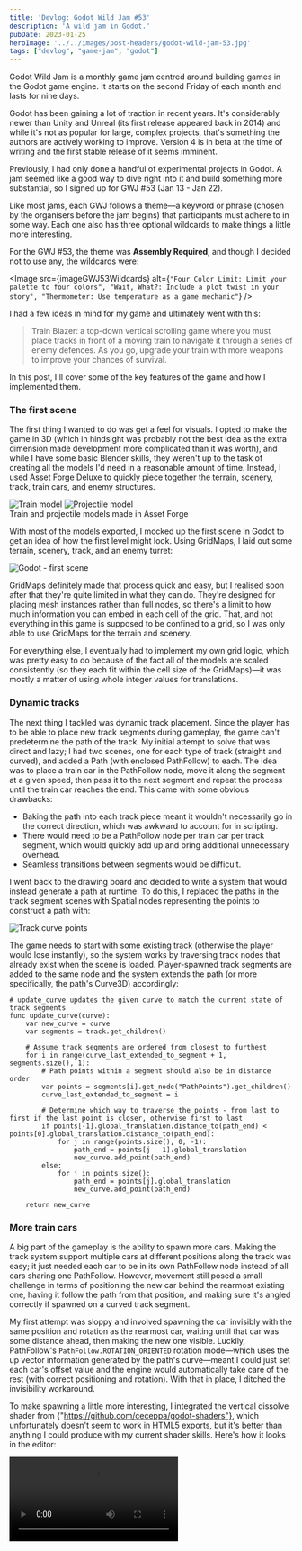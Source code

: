 ```yaml
---
title: 'Devlog: Godot Wild Jam #53'
description: 'A wild jam in Godot.'
pubDate: 2023-01-25
heroImage: '../../images/post-headers/godot-wild-jam-53.jpg'
tags: ["devlog", "game-jam", "godot"]
---
```


<ExternalLink url="https://godotwildjam.com/">Godot Wild Jam</ExternalLink> is a monthly game jam centred around building games in the <ExternalLink url="https://godotengine.org/">Godot game engine</ExternalLink>. It starts on the second Friday of each month and lasts for nine days.

Godot has been gaining a lot of traction in recent years. It's considerably newer than Unity and Unreal (its first release appeared back in 2014) and while it's not as popular for large, complex projects, <ExternalLink url="https://godotengine.org/article/whats-missing-in-godot-for-aaa/">that's something the authors are actively working to improve</ExternalLink>. Version 4 is in beta at the time of writing and the first stable release of it seems imminent.

Previously, I had only done a handful of experimental projects in Godot. A jam seemed like a good way to dive right into it and build something more substantial, so I signed up for GWJ #53 (Jan 13 - Jan 22).

Like most jams, each GWJ follows a theme—a keyword or phrase (chosen by the organisers before the jam begins) that participants must adhere to in some way. Each one also has three optional wildcards to make things a little more interesting.

For the GWJ #53, the theme was **Assembly Required**, and though I decided not to use any, the wildcards were:

<Image src={imageGWJ53Wildcards} alt={`"Four Color Limit: Limit your palette to four colors", "Wait, What?: Include a plot twist in your story", "Thermometer: Use temperature as a game mechanic"`} />

I had a few ideas in mind for my game and ultimately went with this:

> Train Blazer: a top-down vertical scrolling game where you must place tracks in front of a moving train to navigate it through a series of enemy defences. As you go, upgrade your train with more weapons to improve your chances of survival.

In this post, I'll cover some of the key features of the game and how I implemented them.

### The first scene

The first thing I wanted to do was get a feel for visuals. I opted to make the game in 3D (which in hindsight was probably not the best idea as the extra dimension made development more complicated than it was worth), and while I have some basic Blender skills, they weren't up to the task of creating all the models I'd need in a reasonable amount of time. Instead, I used <ExternalLink url="https://assetforge.io/">Asset Forge Deluxe</ExternalLink> to quickly piece together the terrain, scenery, track, train cars, and enemy structures.

<Image src={screenshotAssetForgeTrain} alt="Train model" />

<Image src={screenshotAssetForgeProjectile} alt="Projectile model" />

<div class="caption">Train and projectile models made in Asset Forge</div>

With most of the models exported, I mocked up the first scene in Godot to get an idea of how the first level might look. Using <ExternalLink url="https://docs.godotengine.org/en/stable/tutorials/3d/using_gridmaps.html">GridMaps</ExternalLink>, I laid out some terrain, scenery, track, and an enemy turret:

<Image src={screenshotGodotFirstScene} alt="Godot - first scene" />

GridMaps definitely made that process quick and easy, but I realised soon after that they're quite limited in what they can do. They're designed for placing mesh instances rather than full nodes, so there's a limit to how much information you can embed in each cell of the grid. That, and not everything in this game is supposed to be confined to a grid, so I was only able to use GridMaps for the terrain and scenery.

For everything else, I eventually had to implement my own grid logic, which was pretty easy to do because of the fact all of the models are scaled consistently (so they each fit within the cell size of the GridMaps)—it was mostly a matter of using whole integer values for translations.

### Dynamic tracks

The next thing I tackled was dynamic track placement. Since the player has to be able to place new track segments during gameplay, the game can't predetermine the path of the track. My initial attempt to solve that was direct and lazy; I had two scenes, one for each type of track (straight and curved), and added a <ExternalLink url="https://docs.godotengine.org/en/stable/classes/class_path.html">Path</ExternalLink> (with enclosed <ExternalLink url="https://docs.godotengine.org/en/stable/classes/class_pathfollow.html#class-pathfollow">PathFollow</ExternalLink>) to each. The idea was to place a train car in the PathFollow node, move it along the segment at a given speed, then pass it to the next segment and repeat the process until the train car reaches the end. This came with some obvious drawbacks:

* Baking the path into each track piece meant it wouldn't necessarily go in the correct direction, which was awkward to account for in scripting.
* There would need to be a PathFollow node per train car per track segment, which would quickly add up and bring additional unnecessary overhead.
* Seamless transitions between segments would be difficult.

I went back to the drawing board and decided to write a system that would instead generate a path at runtime. To do this, I replaced the paths in the track segment scenes with <ExternalLink url="https://docs.godotengine.org/en/stable/classes/class_spatial.html">Spatial</ExternalLink> nodes representing the points to construct a path with:

<Image src={screenshotGodotTrackPoints} alt="Track curve points" />

The game needs to start with some existing track (otherwise the player would lose instantly), so the system works by traversing track nodes that already exist when the scene is loaded. Player-spawned track segments are added to the same node and the system extends the path (or more specifically, the path's <ExternalLink url="https://docs.godotengine.org/en/stable/classes/class_curve3d.html">Curve3D</ExternalLink>) accordingly:

```gdscript
# update_curve updates the given curve to match the current state of track segments
func update_curve(curve):
    var new_curve = curve
    var segments = track.get_children()

    # Assume track segments are ordered from closest to furthest
    for i in range(curve_last_extended_to_segment + 1, segments.size(), 1):
        # Path points within a segment should also be in distance order
        var points = segments[i].get_node("PathPoints").get_children()
        curve_last_extended_to_segment = i

        # Determine which way to traverse the points - from last to first if the last point is closer, otherwise first to last
        if points[-1].global_translation.distance_to(path_end) < points[0].global_translation.distance_to(path_end):
            for j in range(points.size(), 0, -1):
                path_end = points[j - 1].global_translation
                new_curve.add_point(path_end)
        else:
            for j in points.size():
                path_end = points[j].global_translation
                new_curve.add_point(path_end)

    return new_curve
```

### More train cars

A big part of the gameplay is the ability to spawn more cars. Making the track system support multiple cars at different positions along the track was easy; it just needed each car to be in its own PathFollow node instead of all cars sharing one PathFollow. However, movement still posed a small challenge in terms of positioning the new car behind the rearmost existing one, having it follow the path from that position, and making sure it's angled correctly if spawned on a curved track segment.

My first attempt was sloppy and involved spawning the car invisibly with the same position and rotation as the rearmost car, waiting until that car was some distance ahead, then making the new one visible. Luckily, PathFollow's `PathFollow.ROTATION_ORIENTED` rotation mode—which uses the up vector information generated by the path's curve—meant I could just set each car's offset value and the engine would automatically take care of the rest (with correct positioning and rotation). With that in place, I ditched the invisibility workaround.

To make spawning a little more interesting, I integrated the vertical dissolve shader from <ExternalLink url="https://github.com/ceceppa/godot-shaders">{"https://github.com/ceceppa/godot-shaders"}</ExternalLink>, which unfortunately doesn't seem to work in HTML5 exports, but it's better than anything I could produce with my current shader skills. Here's how it looks in the editor:

<Video src={videoTrainSpawnEffect} type="video/mp4" isLoop={true} />

### Weapons

My original plan was to have a few different weapon types and create some size variants of each. By the end of the jam, I was only able to implement missile-firing turrets, but that was enough to at least prove out the combat. To make turrets work, I needed three things: an aggro radius, an aiming/targeting system, and a projectile to fire. I started with enemy turrets.

For the aggro radius, I simply used an <ExternalLink url="https://docs.godotengine.org/en/stable/classes/class_area.html">Area</ExternalLink> with a cylindrical <ExternalLink url="https://docs.godotengine.org/en/stable/classes/class_collisionshape.html">CollisionShape</ExternalLink> to represent the aggro radius. All I needed to do was connect the `body_entered(node: Node)` and `body_exited(node: Node)` <ExternalLink url="https://docs.godotengine.org/en/stable/getting_started/step_by_step/signals.html">signals</ExternalLink> to a script and use <ExternalLink url="https://docs.godotengine.org/en/stable/tutorials/scripting/groups.html">Groups</ExternalLink> to skip any nodes I don't want the turret to react to.

For targeting, I kept track of relevant nodes entering the aggro radius and prioritised the oldest one as a target. As long as a target exists, the turret rotates towards it (with some linear interpolation) and initiates firing based on a given interval.

For the projectile, I created a missile in Asset Forge (as seen earlier in the post) and used the engine flame shader from <ExternalLink url="https://github.com/miskatonicstudio/godot-experiments">{"https://github.com/miskatonicstudio/godot-experiments"}</ExternalLink> for the exhaust effect:

<Video src={videoMissileShader} type="video/mp4" isLoop={true} />

For the firing logic itself, I used Spatial nodes placed in the turret scene to represent the points at which projectiles should be spawned (which I named "muzzle points"), similar to how I approached path generation for the tracks. When a projectile is spawned, it inherits both the position and rotation of the muzzle point, but it's added to the root of the scene tree so that it can move independently of the turret.

I went through a few iterations of that system over the course of the jam, and while it still has room for refinements, I was able to refactor it into something that could be applied to the player's train turrets as well.

<Image src={screenshotTurretScriptExports} alt="Turret script exports" caption="Configuration exposed by the turret script" />

To make the missiles explode on impact, I just used more of Godot's physics nodes: a <ExternalLink url="https://docs.godotengine.org/en/stable/classes/class_staticbody.html">StaticBody</ExternalLink> on the missile itself and <ExternalLink url="https://docs.godotengine.org/en/stable/classes/class_area.html">Area</ExternalLink> nodes on anything missiles should be able to hit (the terrain and the train cars). To make the impact more visually appealing, I integrated the explosion effect from <ExternalLink url="https://github.com/drcd1/GodotSimpleExplosionVFX">{"https://github.com/drcd1/GodotSimpleExplosionVFX"}</ExternalLink>:

<Video src={videoExplosionVFX} type="video/mp4" isLoop={true} />

With all of those pieces in place, all that was left to make combat work was to add some simple health/integrity values to both the enemy structures and terrain. To save time, I hard-coded damage handling—not ideal, but it was a quick and easy solution that I could easily balance. If I had more time to implement more structures and train cars, I probably would have refactored it into something more robust first.

### Track placement & custom grid system

Like I mentioned early in the post, I ended up writing my own grid logic to support the system that would determine where track segments could be placed. I essentially needed a way of querying all of the GridMap nodes and the set of enemy turret nodes to know where a given track segment (with a specified rotation) could legally be placed. To that end, I wrote a script to maintain two dictionaries (the closest thing to sets in GDScript)—one for occupied positions and another for terrain positions:

```gdscript
extends Spatial

onready var grid_terrain = get_node("GridMaps/Terrain")
onready var grid_scenery_small = get_node("GridMaps/ScenerySmall")
onready var grid_scenery_large = get_node("GridMaps/SceneryLarge")

var occupied_positions = {}
var placeable_terrain_positions = {}

func _ready():
    for child in $Track.get_children():
        add_node(child)

    for child in $Enemy.get_children():
        add_node(child)

    # TODO: Find a better solution to dealing with the offset grid coordinates
    for pos in grid_scenery_small.get_used_cells():
        add_position(Vector3(pos.x + 1, 0, pos.z + 1))

    for pos in grid_scenery_large.get_used_cells():
        var vec3 = Vector3(pos.x + 1, 0, pos.z + 1)
        add_position(vec3)

    # Count centre terrain pieces only
    for pos in grid_terrain.get_used_cells_by_item(0):
        placeable_terrain_positions[Vector2(pos.x, pos.z)] = true

func add_node(node: Node):
    add_position(node.global_translation)

func add_position(pos: Vector3):
    occupied_positions[Vector2(pos.x, pos.z)] = true

func remove_position(pos: Vector3):
    occupied_positions[Vector2(pos.x, pos.z)] = false

func is_position_valid(position: Vector3):
    # position is expected to be in world space
    var vec2 = Vector2(position.x, position.z)
    return not occupied_positions.has(vec2) and placeable_terrain_positions.has(vec2)
```

I decided early on to make it so that newly placed track could only lead north, east, or west, which not only makes sense for the goal of the game (you need to go north, so why backtrack?), it also significantly simplified track validation because it's impossible to lay track that would enclose itself and trap the train.

### Audio

I invested very little time in audio—around thirty minutes at most—mainly because the game only needed a very limited set of sound effects. For the explosions, I used some effects from <ExternalLink url="https://www.zapsplat.com/">zapsplat.com</ExternalLink>, which is an excellent source of royalty-free sound effects in reasonably good quality.

For the music, I used an old track I wrote a long time (almost ten years!) ago. I recalled some people commenting at the time that it sounded like it would go well in a video game, and it has a steadily increasing tempo, which seemed to fit the concept of this game in particular. If I decide to continue working on the game, I'd like to explore dynamic music that builds up based on game state, and perhaps have the speed of the train gradually increase alongside the tempo.

Aside from the music, I created two sound effects: the missile launch sound and the UI click. For the missile launch, I blew against the edge of some card a dozen or so times, took the best samples, cleaned them up, and added some reverb. For the UI click, I recorded a click from a bed sheet strap and used a high pass filter to make it more crisp and subtle.

<Audio src={audioRocketFire} type="audio/wav" caption="Audio sample - rocket fire" />

<Audio src={audioUIClick} type="audio/wav" caption="Audio sample - UI click" />

### UI

I worked on the UI throughout the project, adding to it in small increments as parts of the gameplay and features needed for user input came together. I think I could have done a much better job of the UI were it not for time constraints, but it could be much worse! For the font, I used Bebas Neue (see <ExternalLink url="https://fonts.google.com/specimen/Bebas+Neue">Google Fonts</ExternalLink>), which was fine for some elements but the all-caps is a little too much for paragraphs of text. An expanded font family would certainly be an improvement.

For the buttons, I opted to create some textures for the normal, hovered, and pressed states in Photoshop. I didn't use <ExternalLink url="https://en.wikipedia.org/wiki/9-slice_scaling">9-slicing</ExternalLink>, so the buttons all ended up being the same aspect ratio and scale, but that wasn't a problem since I only used buttons in the main menus and in-game pause menu.

<Image src={screenshotMainMenu} alt="Main menu" caption="The main menu" />

For the HUD, I wanted to use icons for all of the track pieces and train cars. I'm pretty sure there's a way of rendering these in Godot, but Asset Forge has a straightforward sprite export feature, so I exported PNGs with that and spent some more time in Photoshop designing circular button textures with normal/hovered/pressed states.

Aside from creating some textures for the health bars (one in the HUD for the train integrity and one drawn in world space above each enemy structure), the rest of the UI work was mostly a combination of layout adjustments in the editor and script work to hook things up. In terms of interactivity, the most important part of the HUD is the bottom section, which hosts the options for laying down track as well as buying additional train cars.

<Image src={screenshotHUDBottom} alt="HUD - bottom section" caption="The bottom section of the HUD" />

Like some other parts of the game, I used <ExternalLink url="https://docs.godotengine.org/en/stable/getting_started/step_by_step/signals.html">signals</ExternalLink> for both upwards and lateral communication in the scene tree and direct calls to script functions for downwards communication. For example, the HUD script receives signals for button presses, changes to the train's integrity value, (un)pausing the game, and win/loss conditions (to show the corresponding modal UI to the player).

One of the biggest issues with the UI turned out to be its poor response to lower resolutions, since I developed the game on my 3440x1440 ultrawide and didn't test at lower resolutions as much as I should have. But just like everything else in a jam, that's something I might have addressed if I had more time!

---

That covers the more interesting (or perhaps not so interesting depending on your experience with Godot!) aspects of the game. If I decide to continue working on it, I'll consider redeveloping it in 2D and creating the artwork myself with <ExternalLink url="https://www.aseprite.org/">Aseprite</ExternalLink>. Some of the best submissions I played in this jam are polished 2D experiences with tightly defined scope and a nice pixel art style, so I could probably learn a thing or two from those.

The game is <ExternalLink url="https://riari89.itch.io/train-blazer">hosted on itch.io</ExternalLink> if you'd like to try it, and the source is available on GitHub at <ExternalLink url="https://github.com/Riari/gwj-jan-2023">{"https://github.com/Riari/gwj-jan-2023"}</ExternalLink>. Thanks for reading!